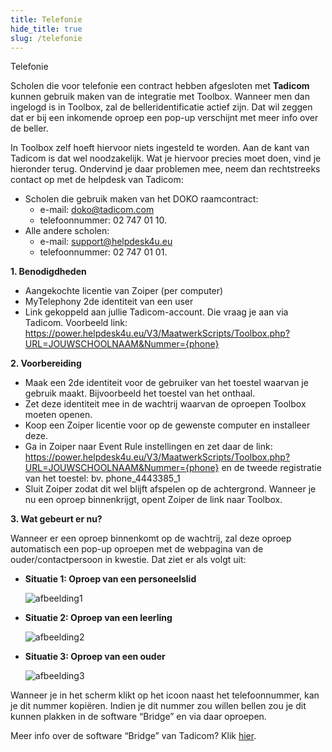 ```yaml
---
title: Telefonie 
hide_title: true 
slug: /telefonie
---
```


<ImageTitle img="tadicom.png">Telefonie</ImageTitle>

Scholen die voor telefonie een contract hebben afgesloten met **Tadicom** kunnen gebruik maken van de integratie met Toolbox. Wanneer men dan ingelogd is in Toolbox, zal de belleridentificatie actief zijn. Dat wil zeggen dat er bij een inkomende oproep een pop-up verschijnt met meer info over de beller. 

In Toolbox zelf hoeft hiervoor niets ingesteld te worden. Aan de kant van Tadicom is dat wel noodzakelijk. Wat je hiervoor precies moet doen, vind je hieronder terug. Ondervind je daar problemen mee, neem dan rechtstreeks contact op met de helpdesk van Tadicom:
- Scholen die gebruik maken van het DOKO raamcontract: 
    - e-mail: doko@tadicom.com 
    - telefoonnummer: 02 747 01 10.
- Alle andere scholen: 
    - e-mail: support@helpdesk4u.eu 
    - telefoonnummer: 02 747 01 01.

**1. Benodigdheden**
- Aangekochte licentie van Zoiper (per computer)
- MyTelephony 2de identiteit van een user
- Link gekoppeld aan jullie Tadicom-account. Die vraag je aan via Tadicom. Voorbeeld link: https://power.helpdesk4u.eu/V3/MaatwerkScripts/Toolbox.php?URL=JOUWSCHOOLNAAM&Nummer={phone}

**2. Voorbereiding**
- Maak een 2de identiteit voor de gebruiker van het toestel waarvan je gebruik maakt. Bijvoorbeeld het toestel van het onthaal.
- Zet deze identiteit mee in de wachtrij waarvan de oproepen Toolbox moeten openen.
- Koop een Zoiper licentie voor op de gewenste computer en installeer deze.
- Ga in Zoiper naar Event Rule instellingen en zet daar de link: https://power.helpdesk4u.eu/V3/MaatwerkScripts/Toolbox.php?URL=JOUWSCHOOLNAAM&Nummer={phone} en de
tweede registratie van het toestel: bv. phone_4443385_1
- Sluit Zoiper zodat dit wel blijft afspelen op de achtergrond. Wanneer je nu een oproep binnenkrijgt, opent Zoiper de link naar Toolbox.

**3. Wat gebeurt er nu?**

Wanneer er een oproep binnenkomt op de wachtrij, zal deze oproep automatisch een pop-up oproepen met de webpagina van de ouder/contactpersoon in kwestie. Dat ziet er als
volgt uit:

- **Situatie 1: Oproep van een personeelslid**

    ![afbeelding1](./afbeelding1.png)

- **Situatie 2: Oproep van een leerling**

    ![afbeelding2](./afbeelding2.png)

- **Situatie 3: Oproep van een ouder**

    ![afbeelding3](./afbeelding3.png)

Wanneer je in het scherm klikt op het icoon <LegacyAction img="kopieer.PNG"/> naast het telefoonnummer, kan je dit nummer kopiëren. Indien je dit nummer zou willen bellen zou je dit kunnen plakken in de software “Bridge” en via daar oproepen. 

Meer info over de software “Bridge” van Tadicom? Klik [hier](https://workdrive.zohopublic.eu/external/344d314bf5596d05cba5a91b4b90cfc03312c0cafe30e05565add72daaf26d16).


